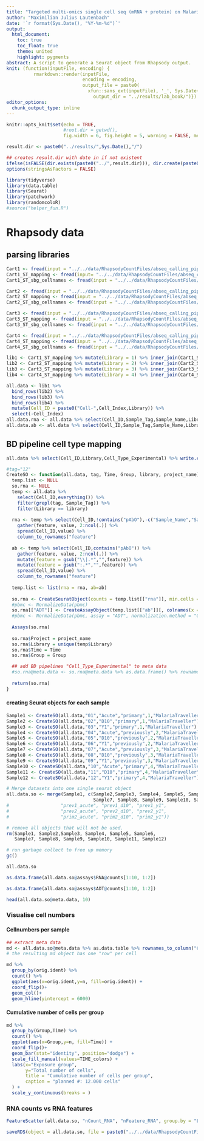 ```yaml
---
title: "Targeted multi-omics single cell seq (mRNA + protein) on MalariaTravellerCohort"
author: "Maximilian Julius Lautenbach"
date: '`r format(Sys.Date(), "%Y-%m-%d")`'
output:
  html_document:
    toc: true
    toc_float: true
    theme: united
    highlight: pygments
abstract: A script to generate a Seurat object from Rhapsody output.
knit: (function(inputFile, encoding) {
          rmarkdown::render(inputFile,
                            encoding = encoding, 
                            output_file = paste0(
                              xfun::sans_ext(inputFile), '_', Sys.Date(), '.html'),
                                output_dir = "../results/lab_book/")})
editor_options: 
  chunk_output_type: inline
---
```


```r
knitr::opts_knit$set(echo = TRUE, 
                     #root.dir = getwd(), 
                     fig.width = 6, fig.height = 5, warning = FALSE, message = FALSE)

result.dir <- paste0("../results/",Sys.Date(),"/")

## creates result.dir with date in if not existent
ifelse(isFALSE(dir.exists(paste0("../",result.dir))), dir.create(paste0("../",result.dir),recursive = TRUE),"Result directory for today exists already!")
options(stringsAsFactors = FALSE) 
```

```r
library(tidyverse)
library(data.table)
library(Seurat)
library(patchwork)
library(randomcoloR)
#source("helper_fun.R")
```

# Rhapsody data
## parsing libraries

```r
Cart1 <- fread(input = "../../data/RhapsodyCountFiles/abseq_calling_pipeline/library1/Combined_P21517_1001_DBEC_MolsPerCell.csv")
Cart1_ST_mapping <- fread(input= "../../data/RhapsodyCountFiles/abseq_calling_pipeline/library1/P21517_1001_Sample_Tag_Calls.csv")
Cart1_ST_sbg_cellnames <- fread(input = "../../data/RhapsodyCountFiles/abseq_calling_pipeline/library1/Combined_P21517_1001_cell_type_experimental.csv")

Cart2 <- fread(input = "../../data/RhapsodyCountFiles/abseq_calling_pipeline/library2/Combined_P21517_1002_DBEC_MolsPerCell.csv")
Cart2_ST_mapping <- fread(input = "../../data/RhapsodyCountFiles/abseq_calling_pipeline/library2/P21517_1002_Sample_Tag_Calls.csv")
Cart2_ST_sbg_cellnames <- fread(input = "../../data/RhapsodyCountFiles/abseq_calling_pipeline/library2/Combined_P21517_1002_cell_type_experimental.csv")

Cart3 <- fread(input = "../../data/RhapsodyCountFiles/abseq_calling_pipeline/library3/Combined_P21517_1003_DBEC_MolsPerCell.csv")
Cart3_ST_mapping <- fread(input = "../../data/RhapsodyCountFiles/abseq_calling_pipeline/library3/P21517_1003_Sample_Tag_Calls.csv")
Cart3_ST_sbg_cellnames <- fread(input = "../../data/RhapsodyCountFiles/abseq_calling_pipeline/library3/Combined_P21517_1003_cell_type_experimental.csv")

Cart4 <- fread(input = "../../data/RhapsodyCountFiles/abseq_calling_pipeline/library4/Combined_P21517_1004_DBEC_MolsPerCell.csv") 
Cart4_ST_mapping <- fread(input = "../../data/RhapsodyCountFiles/abseq_calling_pipeline/library4/P21517_1004_Sample_Tag_Calls.csv")
Cart4_ST_sbg_cellnames <- fread(input = "../../data/RhapsodyCountFiles/abseq_calling_pipeline/library4/Combined_P21517_1004_cell_type_experimental.csv")

lib1 <- Cart1_ST_mapping %>% mutate(Library = 1) %>% inner_join(Cart1_ST_sbg_cellnames, by="Cell_Index") %>% inner_join(Cart1, by="Cell_Index")
lib2 <- Cart2_ST_mapping %>% mutate(Library = 2) %>% inner_join(Cart2_ST_sbg_cellnames, by="Cell_Index") %>% inner_join(Cart2, by="Cell_Index") 
lib3 <- Cart3_ST_mapping %>% mutate(Library = 3) %>% inner_join(Cart3_ST_sbg_cellnames, by="Cell_Index") %>% inner_join(Cart3, by="Cell_Index") 
lib4 <- Cart4_ST_mapping %>% mutate(Library = 4) %>% inner_join(Cart4_ST_sbg_cellnames, by="Cell_Index") %>% inner_join(Cart4, by="Cell_Index") 
```


```r
all.data <- lib1 %>% 
  bind_rows(lib2) %>% 
  bind_rows(lib3) %>% 
  bind_rows(lib4) %>% 
  mutate(Cell_ID = paste0("Cell-",Cell_Index,Library)) %>% 
  select(-Cell_Index)
all.data.rna <- all.data %>% select(Cell_ID,Sample_Tag,Sample_Name,Library,Cell_Type_Experimental,contains("|pAbO"))
all.data.ab <- all.data %>% select(Cell_ID,Sample_Tag,Sample_Name,Library,Cell_Type_Experimental,!contains("|pAbO"))
```

## BD pipeline cell type mapping
```r
all.data %>% select(Cell_ID,Library,Cell_Type_Experimental) %>% write.csv("../../data/RhapsodyCountFiles/temp/AbSeqCellCalling_MalariaTraveller_RhapsodyLibraries_CellTypeExperimental.csv", row.names = F)
```

```r
#tag="12"
CreateSO <- function(all.data, tag, Time, Group, library, project_name){
  temp.list <- NULL
  so.rna <- NULL
  temp <- all.data %>% 
    select(Cell_ID,everything()) %>% 
    filter(grepl(tag, Sample_Tag)) %>% 
    filter(Library == library)
  
  rna <- temp %>% select(Cell_ID,!contains("pAbO"),-c("Sample_Name","Sample_Tag","Library","Cell_Type_Experimental")) %>% 
    gather(feature, value, 2:ncol(.)) %>% 
    spread(Cell_ID,value) %>% 
    column_to_rownames("feature")
  
  ab <- temp %>% select(Cell_ID,contains("pAbO")) %>% 
    gather(feature, value, 2:ncol(.)) %>% 
    mutate(feature = gsub("\\|.*","",feature)) %>% 
    mutate(feature = gsub(":.*","",feature)) %>% 
    spread(Cell_ID,value) %>% 
    column_to_rownames("feature")
  
  temp.list <- list(rna = rna, ab=ab)
  
  so.rna <- CreateSeuratObject(counts = temp.list[["rna"]], min.cells = 3, min.features = 10,project = paste0("Sample",tag))#"MalariaTraveller")#,meta.data = c("Batch" = unique(temp$Batch), "Sample"=tag))
  #pbmc <- NormalizeData(pbmc)
  so.rna[["ADT"]] <- CreateAssayObject(temp.list[["ab"]][, colnames(x = so.rna)])
  #pbmc <- NormalizeData(pbmc, assay = "ADT", normalization.method = "CLR")
  
  Assays(so.rna)
  
  so.rna$Project = project_name
  so.rna$Library = unique(temp$Library)
  so.rna$Time = Time
  so.rna$Group = Group

  ## add BD pipelines "Cell_Type_Experimental" to meta data
  #so.rna@meta.data <- so.rna@meta.data %>% as.data.frame() %>% rownames_to_column("Cell_ID") %>% full_join(temp %>% select(Cell_ID,Cell_Type_Experimental),by="Cell_ID")
  
  return(so.rna)
}
```

#### creating Seurat objects for each sample
```r
Sample1 <- CreateSO(all.data,"01","Acute","primary",1,"MalariaTraveller")
Sample2 <- CreateSO(all.data,"02","D10","primary",1,"MalariaTraveller")
Sample3 <- CreateSO(all.data,"03","Y1","primary",1,"MalariaTraveller")
Sample4 <- CreateSO(all.data,"04","Acute","previously",2,"MalariaTraveller")
Sample5 <- CreateSO(all.data,"05","D10","previously",2,"MalariaTraveller")
Sample6 <- CreateSO(all.data,"06","Y1","previously",2,"MalariaTraveller")
Sample7 <- CreateSO(all.data,"07","Acute","previously",3,"MalariaTraveller")
Sample8 <- CreateSO(all.data,"08","D10","previously",3,"MalariaTraveller")
Sample9 <- CreateSO(all.data,"09","Y1","previously",3,"MalariaTraveller")
Sample10 <- CreateSO(all.data,"10","Acute","primary",4,"MalariaTraveller")
Sample11 <- CreateSO(all.data,"11","D10","primary",4,"MalariaTraveller")
Sample12 <- CreateSO(all.data,"12","Y1","primary",4,"MalariaTraveller")

# Merge datasets into one single seurat object
all.data.so <- merge(Sample1, c(Sample2,Sample3, Sample4, Sample5, Sample6,
                                Sample7, Sample8, Sample9, Sample10, Sample11, Sample12))#c(paste0("Sample",2:12)))#, add.cell.ids = c("prim1_acute", "prim1_10", "prim1_y1",
#                   "prev1_acute", "prev1_d10", "prev1_y1",
#                   "prev2_acute", "prev2_d10", "prev2_y1",
#                   "prim2_acute", "prim2_d10", "prim2_y1"))

# remove all objects that will not be used.
rm(Sample1, Sample2,Sample3, Sample4, Sample5, Sample6,
   Sample7, Sample8, Sample9, Sample10, Sample11, Sample12)

# run garbage collect to free up memory
gc()

```

```r
all.data.so

as.data.frame(all.data.so@assays$RNA@counts[1:10, 1:2])

as.data.frame(all.data.so@assays$ADT@counts[1:10, 1:2])

head(all.data.so@meta.data, 10)
```

### Visualise cell numbers 
#### Cellnumbers per sample
```r
## extract meta data
md <- all.data.so@meta.data %>% as.data.table %>% rownames_to_column("Cell-ID")
# the resulting md object has one "row" per cell

md %>% 
  group_by(orig.ident) %>% 
  count() %>% 
  ggplot(aes(x=orig.ident,y=n, fill=orig.ident)) +
  coord_flip()+
  geom_col()+
  geom_hline(yintercept = 6000)
```

#### Cumulative number of cells per group

```r
md %>% 
  group_by(Group,Time) %>% 
  count() %>% 
  ggplot(aes(x=Group,y=n, fill=Time)) +
  coord_flip()+
  geom_bar(stat="identity", position="dodge") +
  scale_fill_manual(values=TIME_colors) +
  labs(x="Exposure group",
       y="Total number of cells",
       title = "Cumulative number of cells per group",
       caption = "planned #: 12.000 cells"
  ) +
  scale_y_continuous(breaks = )

```


### RNA counts vs RNA features
```r
FeatureScatter(all.data.so, "nCount_RNA", "nFeature_RNA", group.by = "Library", pt.size = 0.5)
```

```r
saveRDS(object = all.data.so, file = paste0("../../data/RhapsodyCountFiles/temp/AbSeqCellCalling_MalariaTraveller_RhapsodyLibraries_SeuratObeject.rds"))
```
